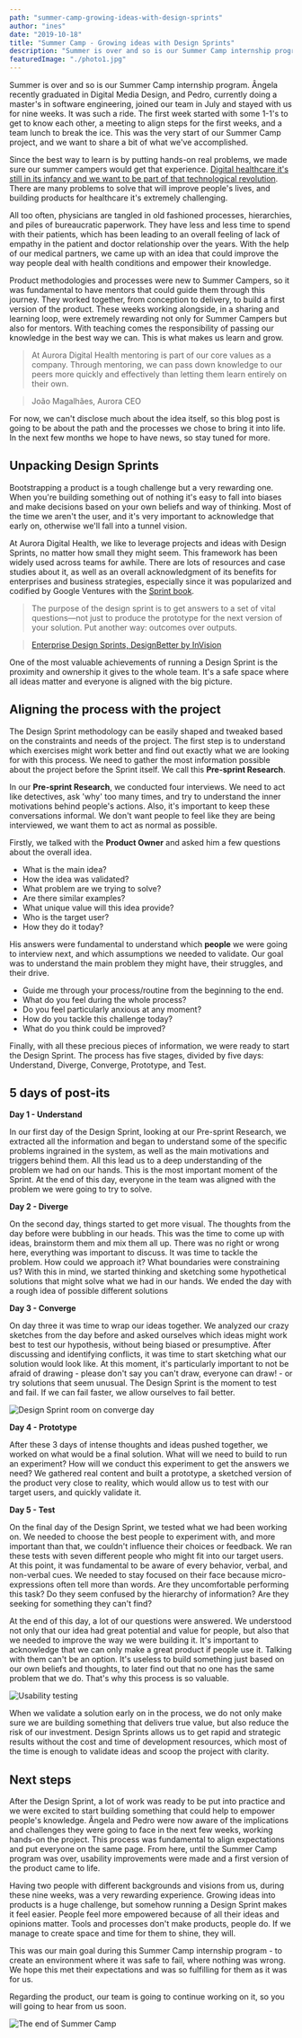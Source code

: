 ```yaml
---
path: "summer-camp-growing-ideas-with-design-sprints"
author: "ines"
date: "2019-10-18"
title: "Summer Camp - Growing ideas with Design Sprints"
description: "Summer is over and so is our Summer Camp internship program."
featuredImage: "./photo1.jpg"
---
```


Summer is over and so is our Summer Camp internship program. Ângela recently graduated in Digital Media Design, and Pedro, currently doing a master's in software engineering, joined our team in July and stayed with us for nine weeks. It was such a ride. The first week started with some 1-1's to get to know each other, a meeting to align steps for the first weeks, and a team lunch to break the ice. This was the very start of our Summer Camp project, and we want to share a bit of what we've accomplished.

Since the best way to learn is by putting hands-on real problems, we made sure our summer campers would get that experience. [Digital healthcare it's still in its infancy and we want to be part of that technological revolution](https://auroradigital.co/blog/articles/the-dawn-of-a-new-digital-healthcare-era). There are many problems to solve that will improve people's lives, and building products for healthcare it's extremely challenging.

All too often, physicians are tangled in old fashioned processes, hierarchies, and piles of bureaucratic paperwork. They have less and less time to spend with their patients, which has been leading to an overall feeling of lack of empathy in the patient and doctor relationship over the years. With the help of our medical partners, we came up with an idea that could improve the way people deal with health conditions and empower their knowledge.

Product methodologies and processes were new to Summer Campers, so it was fundamental to have mentors that could guide them through this journey. They worked together, from conception to delivery, to build a first version of the product. These weeks working alongside, in a sharing and learning loop, were extremely rewarding not only for Summer Campers but also for mentors. With teaching comes the responsibility of passing our knowledge in the best way we can. This is what makes us learn and grow.

> At Aurora Digital Health mentoring is part of our core values as a company. Through mentoring, we can pass down knowledge to our peers more quickly and effectively than letting them learn entirely on their own.

> João Magalhães, Aurora CEO

For now, we can't disclose much about the idea itself, so this blog post is going to be about the path and the processes we chose to bring it into life. In the next few months we hope to have news, so stay tuned for more.

## Unpacking Design Sprints

Bootstrapping a product is a tough challenge but a very rewarding one. When you're building something out of nothing it's easy to fall into biases and make decisions based on your own beliefs and way of thinking. Most of the time we aren't the user, and it's very important to acknowledge that early on, otherwise we'll fall into a tunnel vision.

At Aurora Digital Health, we like to leverage projects and ideas with Design Sprints, no matter how small they might seem. This framework has been widely used across teams for awhile. There are lots of resources and case studies about it, as well as an overall acknowledgment of its benefits for enterprises and business strategies, especially since it was popularized and codified by Google Ventures with the [Sprint book](https://www.thesprintbook.com/).

> The purpose of the design sprint is to get answers to a set of vital questions—not just to produce the prototype for the next version of your solution. Put another way: outcomes over outputs.

> [Enterprise Design Sprints, DesignBetter by InVision](https://www.designbetter.co/enterprise-design-sprints/design-sprints-enterprises)

One of the most valuable achievements of running a Design Sprint is the proximity and ownership it gives to the whole team. It's a safe space where all ideas matter and everyone is aligned with the big picture.

## Aligning the process with the project

The Design Sprint methodology can be easily shaped and tweaked based on the constraints and needs of the project. The first step is to understand which exercises might work better and find out exactly what we are looking for with this process. We need to gather the most information possible about the project before the Sprint itself. We call this **Pre-sprint Research**.

In our **Pre-sprint Research**, we conducted four interviews. We need to act like detectives, ask 'why' too many times, and try to understand the inner motivations behind people's actions. Also, it's important to keep these conversations informal. We don't want people to feel like they are being interviewed, we want them to act as normal as possible.

Firstly, we talked with the **Product Owner** and asked him a few questions about the overall idea.

- What is the main idea?
- How the idea was validated?
- What problem are we trying to solve?
- Are there similar examples?
- What unique value will this idea provide?
- Who is the target user?
- How they do it today?

His answers were fundamental to understand which **people** we were going to interview next, and which assumptions we needed to validate. Our goal was to understand the main problem they might have, their struggles, and their drive.

- Guide me through your process/routine from the beginning to the end.
- What do you feel during the whole process?
- Do you feel particularly anxious at any moment?
- How do you tackle this challenge today?
- What do you think could be improved?

Finally, with all these precious pieces of information, we were ready to start the Design Sprint. The process has five stages, divided by five days: Understand, Diverge, Converge, Prototype, and Test.

## 5 days of post-its

**Day 1 - Understand**

In our first day of the Design Sprint, looking at our Pre-sprint Research, we extracted all the information and began to understand some of the specific problems ingrained in the system, as well as the main motivations and triggers behind them. All this lead us to a deep understanding of the problem we had on our hands. This is the most important moment of the Sprint. At the end of this day, everyone in the team was aligned with the problem we were going to try to solve.

**Day 2 - Diverge**

On the second day, things started to get more visual. The thoughts from the day before were bubbling in our heads. This was the time to come up with ideas, brainstorm them and mix them all up. There was no right or wrong here, everything was important to discuss. It was time to tackle the problem. How could we approach it? What boundaries were constraining us? With this in mind, we started thinking and sketching some hypothetical solutions that might solve what we had in our hands. We ended the day with a rough idea of possible different solutions

**Day 3 - Converge**

On day three it was time to wrap our ideas together. We analyzed our crazy sketches from the day before and asked ourselves which ideas might work best to test our hypothesis, without being biased or presumptive. After discussing and identifying conflicts, it was time to start sketching what our solution would look like. At this moment, it's particularly important to not be afraid of drawing - please don't say you can't draw, everyone can draw! - or try solutions that seem unusual. The Design Sprint is the moment to test and fail. If we can fail faster, we allow ourselves to fail better.

![Design Sprint room on converge day](photo1.jpg)

**Day 4 - Prototype**

After these 3 days of intense thoughts and ideas pushed together, we worked on what would be a final solution. What will we need to build to run an experiment? How will we conduct this experiment to get the answers we need? We gathered real content and built a prototype, a sketched version of the product very close to reality, which would allow us to test with our target users, and quickly validate it.

**Day 5 - Test**

On the final day of the Design Sprint, we tested what we had been working on. We needed to choose the best people to experiment with, and more important than that, we couldn't influence their choices or feedback. We ran these tests with seven different people who might fit into our target users. At this point, it was fundamental to be aware of every behavior, verbal, and non-verbal cues. We needed to stay focused on their face because micro-expressions often tell more than words. Are they uncomfortable performing this task? Do they seem confused by the hierarchy of information? Are they seeking for something they can't find?

At the end of this day, a lot of our questions were answered. We understood not only that our idea had great potential and value for people, but also that we needed to improve the way we were building it. It's important to acknowledge that we can only make a great product if people use it. Talking with them can't be an option. It's useless to build something just based on our own beliefs and thoughts, to later find out that no one has the same problem that we do. That's why this process is so valuable.

![Usability testing](photo2.jpg)

When we validate a solution early on in the process, we do not only make sure we are building something that delivers true value, but also reduce the risk of our investment. Design Sprints allows us to get rapid and strategic results without the cost and time of development resources, which most of the time is enough to validate ideas and scoop the project with clarity.

## Next steps

After the Design Sprint, a lot of work was ready to be put into practice and we were excited to start building something that could help to empower people's knowledge. Ângela and Pedro were now aware of the implications and challenges they were going to face in the next few weeks, working hands-on the project. This process was fundamental to align expectations and put everyone on the same page. From here, until the Summer Camp program was over, usability improvements were made and a first version of the product came to life.

Having two people with different backgrounds and visions from us, during these nine weeks, was a very rewarding experience. Growing ideas into products is a huge challenge, but somehow running a Design Sprint makes it feel easier. People feel more empowered because of all their ideas and opinions matter. Tools and processes don't make products, people do. If we manage to create space and time for them to shine, they will.

This was our main goal during this Summer Camp internship program - to create an environment where it was safe to fail, where nothing was wrong. We hope this met their expectations and was so fulfilling for them as it was for us.

Regarding the product, our team is going to continue working on it, so you will going to hear from us soon.

![The end of Summer Camp](photo3.jpg)
